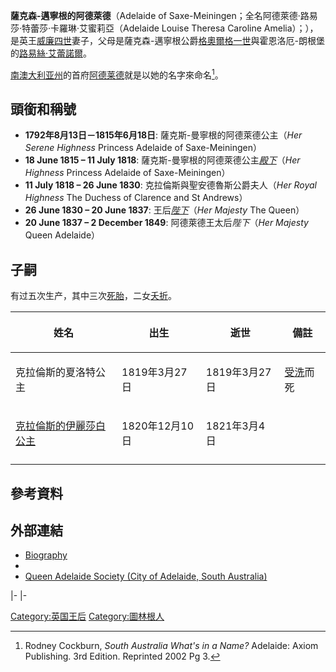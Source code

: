 {{Multiple issues|
{{Expand|time=2016-06-03T11:55:02+00:00}}
{{请求翻译|time=2016-06-03T11:55:02+00:00}}
}}
{{noteTA
|1=zh:佐治;zh-hans:乔治;zh-hk:佐治;zh-sg:乔治;zh-tw:喬治;zh-cn:乔治
|2=zh-cn:南澳大利亚州; zh-tw:南澳州; zh-hk:南澳州;
}}
{{Infobox royalty|consort=yes
| name         = 薩克森-邁寧根的阿德萊德
| image        = Beechey, William - Adelaide of Saxe-Meiningen - NPG 1533.jpg
| caption      = 阿德萊德王后，約1831年由{{link-en|威廉·比奇|William Beechey}}爵士所畫
| succession   = [[英国君主配偶列表|联合王国王后]]、汉诺威王后
| reign        = 1830年6月26日－1837年6月20日
| coronation   = 1831年9月8日
| birth_date   = {{Birth date|1792|8|13|df=y}}
| birth_place  = {{flag|Holy Roman Empire}}[[萨克森-迈宁根|萨克森-迈宁根公国]][[图林根|图林根]]
| death_date   = {{Death date and age|1849|12|2|1792|8|13|df=y}}
| death_place  = {{flag|UKGBI|name=英国}}[[英格兰|英格兰]][[米德塞克斯|米德塞克斯]]{{le|賓利修道院|Bentley Priory}}
| burial_place = [[圣乔治礼拜堂_(温莎城堡)|圣乔治礼拜堂]]
| spouse       = [[威廉四世_(英國)|威廉四世]]
| issue        = [[伊丽莎白郡主_(克拉伦斯)|克拉倫斯的伊麗莎白公主]]
| full name    = Adelheid Amalie Luise Therese Caroline
| house        = [[韋廷王朝|韋廷王朝]]
| father       = [[格奧爾格一世_(薩克森-迈宁根)|萨克森-迈宁根公爵格奥尔格一世]]
| mother       = [[霍恩洛厄-蘭根堡的路易絲·艾蕾諾爾|霍恩洛厄-蘭根堡的路易絲·艾蕾諾爾]]
| signature    = Signature of Queen Adelaide of the United Kingdom and Hanover in 1837.jpg
}}

'''薩克森-邁寧根的阿德萊德'''（Adelaide of Saxe-Meiningen；全名阿德萊德·路易莎·特蕾莎·卡羅琳·艾蜜莉亞（Adelaide Louise Theresa Caroline Amelia）；{{bd|1792年|8月13日|1849年|12月2日}}），是英王[[威廉四世_(英國)|威廉四世]]妻子，父母是薩克森-邁寧根公爵[[格奧爾格一世_(薩克森-邁寧根)|格奧爾格一世]]與霍恩洛厄-朗根堡的[[路易絲·艾蕾諾爾_(霍恩洛厄-朗根堡)|路易絲·艾蕾諾爾]]。

[[南澳大利亚州|南澳大利亚州]]的首府[[阿德莱德|阿德莱德]]就是以她的名字來命名<ref>Rodney Cockburn, ''South Australia What's in a Name?'' Adelaide: Axiom Publishing. 3rd Edition. Reprinted 2002 Pg 3.</ref>。

==頭銜和稱號==
* '''1792年8月13日－1815年6月18日''': 薩克斯-曼寧根的阿德萊德公主''{{le|Serene Highness|Her Serene Highness|殿下}}''（''Her Serene Highness'' Princess Adelaide of Saxe-Meiningen）
* '''18 June 1815 – 11 July 1818''': 薩克斯-曼寧根的阿德萊德公主''[[殿下|殿下]]''（''Her Highness'' Princess Adelaide of Saxe-Meiningen）
* '''11 July 1818 – 26 June 1830''': 克拉倫斯與聖安德魯斯公爵夫人''{{le|Royal Highness|Her Royal Highness|殿下}}''（''Her Royal Highness'' The Duchess of Clarence and St Andrews）
* '''26 June 1830 – 20 June 1837''': 王后''[[陛下|陛下]]''（''Her Majesty'' The Queen）
* '''20 June 1837 – 2 December 1849''': 阿德萊德王太后''陛下''（''Her Majesty'' Queen Adelaide）

==子嗣==

有过五次生产，其中三次[[死胎|死胎]]，二女[[夭折|夭折]]。

{| class="wikitable"
!姓名!!出生!!逝世!!備註
|-
|克拉倫斯的夏洛特公主||1819年3月27日||1819年3月27日||[[受洗|受洗]]而死
|-
|[[伊丽莎白郡主_(克拉伦斯)|克拉倫斯的伊麗莎白公主]]||1820年12月10日||1821年3月4日||
|-
|}

==參考資料==
{{reflist}}

==外部連結==
{{Commons category|Adelaide of Saxe-Meiningen}}
*[https://web.archive.org/web/20050310075634/http://www.meiningermuseen.de/adelheid.html Biography] {{de icon}}
*{{NRA|P199}}
*[https://web.archive.org/web/20110706125651/http://queenadelaidesociety.org.au/ Queen Adelaide Society (City of Adelaide, South Australia)]

{{s-start}}
{{s-hou|[[萨克森-迈宁根|萨克森-迈宁根王朝]]|8月13日|1792年|12月2日|1849年|[[韦廷王朝|韦廷王朝]]}}
{{s-roy|uk}}
|-
{{s-vac|rows=2|last=[[卡羅琳_(不倫瑞克)|不倫瑞克的卡羅琳]]}}
{{s-ttl|title=[[英國君主配偶列表|英國王后]]|years=1830年－1837年}}
{{s-vac|next=[[阿尔伯特亲王|薩克森-科堡-哥達的阿尔伯特]]<br><small>''為[[王夫|王夫]]''</small>}}
|-
{{s-ttl|title={{le|漢諾威王后列表|List of Hanoverian consorts|漢諾威王后}}|years=1830年－1837年}}
{{s-aft|after={{le|弗里德里卡 (梅克倫堡-施特雷利茨)|Frederica of Mecklenburg-Strelitz|梅克倫堡-施特雷利茨的弗里德里卡}}}}
{{end}}

{{Authority control}}

{{DEFAULTSORT:Adelaide Of Saxe-Meiningen}}
[[Category:英国王后|Category:英国王后]]
[[Category:圖林根人|Category:圖林根人]]